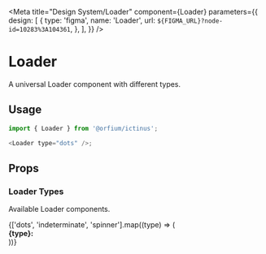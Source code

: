

<Meta
  title="Design System/Loader"
  component={Loader}
  parameters={{
    design: [
      {
        type: 'figma',
        name: 'Loader',
        url: `${FIGMA_URL}?node-id=10283%3A104361`,
      },
    ],
  }}
/>

# Loader

A universal Loader component with different types.

## Usage

```js
import { Loader } from '@orfium/ictinus';

<Loader type="dots" />;
```

## Props

<Props of={Loader} />

### Loader Types

Available Loader components.

<Preview>
  <Story name="Loader Types">
    {['dots', 'indeterminate', 'spinner'].map((type) => (
      <div style={{ margin: 10 }}>
        <strong>{type}: </strong>
        <Loader type={type} />
      </div>
    ))}
  </Story>
</Preview>
